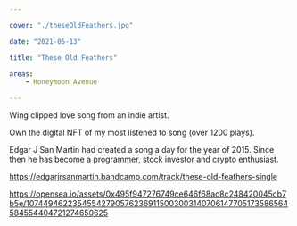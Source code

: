 ```yaml
---

cover: "./theseOldFeathers.jpg"

date: "2021-05-13"

title: "These Old Feathers"

areas:
    - Honeymoon Avenue

---
```


Wing clipped love song from an indie artist.

Own the digital NFT of my most listened to song (over 1200 plays).

Edgar J San Martin had created a song a day for the year of 2015. Since then he has become a programmer, stock investor and crypto enthusiast.

https://edgarjrsanmartin.bandcamp.com/track/these-old-feathers-single

https://opensea.io/assets/0x495f947276749ce646f68ac8c248420045cb7b5e/107449462235455427905762369115003003140706147705173586564584554404721274650625